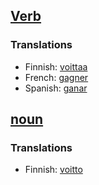 ==[[Verb]]==

===Translations===

*Finnish: [[voittaa]]
*French: [[gagner]]
*Spanish: [[ganar]]

==[[noun]]==

===Translations===

*Finnish: [[voitto]]